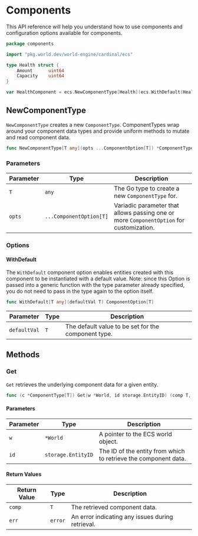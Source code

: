 # Components

This API reference will help you understand how to use components and configuration options available for components.

```go
package components

import "pkg.world.dev/world-engine/cardinal/ecs"

type Health struct {
    Amount      uint64
    Capacity    uint64
}

var HealthComponent = ecs.NewComponentType[Health](ecs.WithDefault(Health{Amount: 100, Capacity: 100}))
```

## NewComponentType

`NewComponentType` creates a new `ComponentType`. ComponentTypes wrap around your component data types and provide uniform methods to mutate and read component data.

```go
func NewComponentType[T any](opts ...ComponentOption[T]) *ComponentType[T]
```

### Parameters

| Parameter  | Type                    | Description                                                     |
|------------|-------------------------|-----------------------------------------------------------------|
| `T`        | `any`                   | The Go type to create a new `ComponentType` for. |
| `opts`     | `...ComponentOption[T]` | Variadic parameter that allows passing one or more `ComponentOption` for customization. |

### Options

#### WithDefault

The `WithDefault` component option enables entities created with this component to be instantiated with a default value.
Note: since this Option is passed into a generic function with the type parameter already specified, you do not need to pass in the type again to the option itself.

```go
func WithDefault[T any](defaultVal T) ComponentOption[T]
```

| Parameter     | Type         | Description                                   |
|---------------|--------------|-----------------------------------------------|
| `defaultVal`  | `T`          | The default value to be set for the component type. |


## Methods

### Get

`Get` retrieves the underlying component data for a given entity.

```go
func (c *ComponentType[T]) Get(w *World, id storage.EntityID) (comp T, err error)
```

#### Parameters

| Parameter   | Type          | Description                                    |
|-------------|---------------|------------------------------------------------|
| `w`         | `*World`      | A pointer to the ECS world object.             |
| `id`        | `storage.EntityID` | The ID of the entity from which to retrieve the component data. |

#### Return Values

| Return Value | Type          | Description                                    |
|--------------|---------------|------------------------------------------------|
| `comp`       | `T`           | The retrieved component data.                  |
| `err`        | `error`       | An error indicating any issues during retrieval. |



